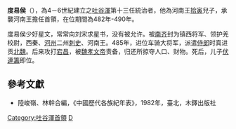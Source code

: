 '''度易侯'''（{{bd|440年||490年||}}），為4－6世紀建立之[[吐谷渾|吐谷渾]]第十三任統治者，他為河南王[[拾寅|拾寅]]兒子，承襲河南王擔任首領，在位期間為482年-490年。

度易侯少好星文，常常向刘宋求星书，没有被允许。被[[南齐|南齐]]封为镇西将军、领护羌校尉，西秦、[[河州|河州]]二州[[刺史|刺史]]、河南王。485年，进位车骑大将军，派遣[[侍郎|侍郎]]时真进贡[[北魏|北魏]]。后来攻打[[宕昌|宕昌]]，被[[魏孝文帝|魏孝文帝]]责备，归还所掠夺人口、财物。死后，儿子[[伏連籌|伏連籌]]即位。
{{start box}}
{{s-before|[[拾寅|拾寅]]}}
{{s-title|[[吐谷渾|吐谷渾]]首領|在位期間482年-490年}}
{{s-after|[[伏連籌|伏連籌]]}}
{{end box}}

==參考文獻==
*陸峻嶺、林幹合編，《中國歷代各族紀年表》，1982年，臺北，木鐸出版社
[[Category:吐谷渾首領|Category:吐谷渾首領]]
[[Category:490年逝世|D]]